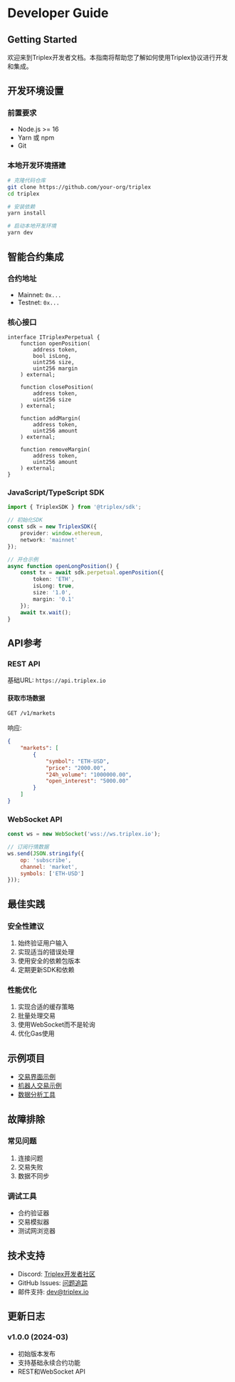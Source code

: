 # Developer Guide

## Getting Started

欢迎来到Triplex开发者文档。本指南将帮助您了解如何使用Triplex协议进行开发和集成。

## 开发环境设置

### 前置要求

- Node.js >= 16
- Yarn 或 npm
- Git

### 本地开发环境搭建

```bash
# 克隆代码仓库
git clone https://github.com/your-org/triplex
cd triplex

# 安装依赖
yarn install

# 启动本地开发环境
yarn dev
```

## 智能合约集成

### 合约地址

- Mainnet: `0x...`
- Testnet: `0x...`

### 核心接口

```solidity
interface ITriplexPerpetual {
    function openPosition(
        address token,
        bool isLong,
        uint256 size,
        uint256 margin
    ) external;

    function closePosition(
        address token,
        uint256 size
    ) external;

    function addMargin(
        address token,
        uint256 amount
    ) external;

    function removeMargin(
        address token,
        uint256 amount
    ) external;
}
```

### JavaScript/TypeScript SDK

```typescript
import { TriplexSDK } from '@triplex/sdk';

// 初始化SDK
const sdk = new TriplexSDK({
    provider: window.ethereum,
    network: 'mainnet'
});

// 开仓示例
async function openLongPosition() {
    const tx = await sdk.perpetual.openPosition({
        token: 'ETH',
        isLong: true,
        size: '1.0',
        margin: '0.1'
    });
    await tx.wait();
}
```

## API参考

### REST API

基础URL: `https://api.triplex.io`

#### 获取市场数据

```bash
GET /v1/markets
```

响应:
```json
{
    "markets": [
        {
            "symbol": "ETH-USD",
            "price": "2000.00",
            "24h_volume": "1000000.00",
            "open_interest": "5000.00"
        }
    ]
}
```

### WebSocket API

```javascript
const ws = new WebSocket('wss://ws.triplex.io');

// 订阅行情数据
ws.send(JSON.stringify({
    op: 'subscribe',
    channel: 'market',
    symbols: ['ETH-USD']
}));
```

## 最佳实践

### 安全性建议

1. 始终验证用户输入
2. 实现适当的错误处理
3. 使用安全的依赖包版本
4. 定期更新SDK和依赖

### 性能优化

1. 实现合适的缓存策略
2. 批量处理交易
3. 使用WebSocket而不是轮询
4. 优化Gas使用

## 示例项目

- [交易界面示例](https://github.com/your-org/triplex-example-ui)
- [机器人交易示例](https://github.com/your-org/triplex-bot-example)
- [数据分析工具](https://github.com/your-org/triplex-analytics)

## 故障排除

### 常见问题

1. 连接问题
2. 交易失败
3. 数据不同步

### 调试工具

- 合约验证器
- 交易模拟器
- 测试网浏览器

## 技术支持

- Discord: [Triplex开发者社区](https://discord.gg/triplex)
- GitHub Issues: [问题追踪](https://github.com/your-org/triplex/issues)
- 邮件支持: dev@triplex.io

## 更新日志

### v1.0.0 (2024-03)

- 初始版本发布
- 支持基础永续合约功能
- REST和WebSocket API 